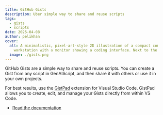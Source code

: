 ```yaml
---
title: GitHub Gists
description: Uber simple way to share and reuse scripts
tags:
  - gists
  - scripts
date: 2025-04-08
author: pelikhan
cover:
  alt: A minimalistic, pixel-art-style 2D illustration of a compact computer
    workstation with a monitor showing a coding interface. Next to the monitor
  image: ./gists.png
---
```


GitHub Gists are a simple way to share and reuse scripts. You can create a Gist from any script in GenAIScript, and then share it with others or use it in your own projects.

<YouTube id="https://youtu.be/ab4kD3zjzwc" posterQuality="high" />

For best results, use the [GistPad](https://marketplace.visualstudio.com/items?itemName=GistPad.gistpad) extension for Visual Studio Code. GistPad allows you to create, edit, and manage your Gists directly from within VS Code.

- [Read the documentation](/genaiscript/reference/vscode/gists/)